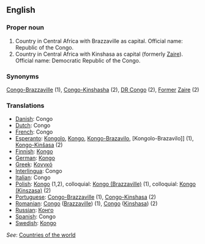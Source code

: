 ==English==

===Proper noun===

# Country in Central Africa with Brazzaville as capital. Official name: Republic of the Congo.
# Country in Central Africa with Kinshasa as capital (formerly [[Zaire]]). Official name: Democratic Republic of the Congo.
===Synonyms===
[[Congo-Brazzaville]] (1), [[Congo-Kinshasha]] (2), [[DR Congo]] (2), [[Former]] [[Zaire]] (2)
===Translations===
*[[Danish]]: Congo
*[[Dutch]]: Congo
*[[French]]: Congo
*[[Esperanto]]: [[Kongolo]], [[Kongo]], [[Kongo-Brazavilo]], [Kongolo-Brazavilo]] (1), [[Kongo-Kinŝasa]] (2)
*[[Finnish]]: [[Kongo]]
*[[German]]: [[Kongo]]
*[[Greek]]: [[Κονγκό]]
*[[Interlingua]]: Congo
*[[Italian]]: Congo
*[[Polish]]: [[Kongo]] (1,2), colloquial: [[Kongo (Brazzaville)]] (1), colloquial: [[Kongo (Kinszasa)]] (2)
*[[Portuguese]]: [[Congo-Brazzaville]] (1), [[Congo-Kinshasa]] (2)
*[[Romanian]]: [[Congo]] ([[Brazzaville]]) (1), [[Congo]] ([[Kinshasa]]) (2)
*[[Russian]]: [[Конго]]
*[[Spanish]]: Congo
*[[Swedish]]: [[Kongo]]

''See'': [[Countries of the world]]